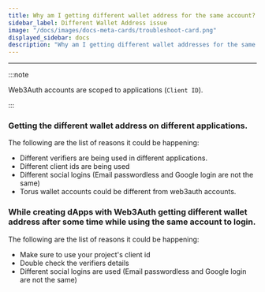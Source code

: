 ```yaml
---
title: Why am I getting different wallet address for the same account?
sidebar_label: Different Wallet Address issue
image: "/docs/images/docs-meta-cards/troubleshoot-card.png"
displayed_sidebar: docs
description: "Why am I getting different wallet addresses for the same account? | Documentation - Web3Auth"
---
```


---

:::note

Web3Auth accounts are scoped to applications (`Client ID`).

:::

### Getting the different wallet address on different applications.

The following are the list of reasons it could be happening:

- Different verifiers are being used in different applications.
- Different client ids are being used
- Different social logins (Email passwordless and Google login are not the same)
- Torus wallet accounts could be different from web3auth accounts.

### While creating dApps with Web3Auth getting different wallet address after some time while using the same account to login.

The following are the list of reasons it could be happening:

- Make sure to use your project's client id
- Double check the verifiers details
- Different social logins are used (Email passwordless and Google login are not the same)
